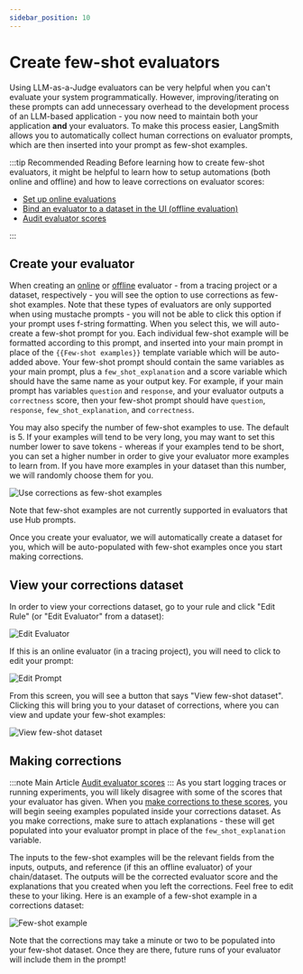 ```yaml
---
sidebar_position: 10
---
```


# Create few-shot evaluators

Using LLM-as-a-Judge evaluators can be very helpful when you can't evaluate your system programmatically. However, improving/iterating on these prompts can add unnecessary
overhead to the development process of an LLM-based application - you now need to maintain both your application **and** your evaluators. To make this process easier, LangSmith allows
you to automatically collect human corrections on evaluator prompts, which are then inserted into your prompt as few-shot examples.

:::tip Recommended Reading
Before learning how to create few-shot evaluators, it might be helpful to learn how to setup automations (both online and offline) and how to leave corrections on evaluator scores:

- [Set up online evaluations](../monitoring/online_evaluations)
- [Bind an evaluator to a dataset in the UI (offline evaluation)](./bind_evaluator_to_dataset)
- [Audit evaluator scores](./audit_evaluator_scores)

:::

## Create your evaluator

When creating an [online](../monitoring/online_evaluations) or [offline](./bind_evaluator_to_dataset) evaluator - from a tracing project or a dataset, respectively - you will see the option to use corrections as few-shot examples. Note that these types of evaluators
are only supported when using mustache prompts - you will not be able to click this option if your prompt uses f-string formatting. When you select this,
we will auto-create a few-shot prompt for you. Each individual few-shot example will be formatted according to this prompt, and inserted into your main prompt in place of the `{{Few-shot examples}}`
template variable which will be auto-added above. Your few-shot prompt should contain the same variables as your main prompt, plus a `few_shot_explanation` and a score variable which should have the same name
as your output key. For example, if your main prompt has variables `question` and `response`, and your evaluator outputs a `correctness` score, then your few-shot prompt should have `question`, `response`,
`few_shot_explanation`, and `correctness`.

You may also specify the number of few-shot examples to use. The default is 5. If your examples will tend to be very long, you may want to set this number lower to save tokens - whereas if your examples tend
to be short, you can set a higher number in order to give your evaluator more examples to learn from. If you have more examples in your dataset than this number, we will randomly choose them for you.

![Use corrections as few-shot examples](./static/use_corrections_as_few_shot.png)

Note that few-shot examples are not currently supported in evaluators that use Hub prompts.

Once you create your evaluator, we will automatically create a dataset for you, which will be auto-populated with few-shot examples once you start making corrections.

## View your corrections dataset

In order to view your corrections dataset, go to your rule and click "Edit Rule" (or "Edit Evaluator" from a dataset):

![Edit Evaluator](./static/edit_evaluator.png)

If this is an online evaluator (in a tracing project), you will need to click to edit your prompt:

![Edit Prompt](./static/click_to_edit_prompt.png)

From this screen, you will see a button that says "View few-shot dataset". Clicking this will bring you to your dataset of corrections, where you can view and update your few-shot examples:

![View few-shot dataset](./static/view_few_shot_ds.png)

## Making corrections

:::note Main Article
[Audit evaluator scores](./audit_evaluator_scores)
:::
As you start logging traces or running experiments, you will likely disagree with some of the scores that your evaluator has given. When you [make corrections to these scores](./audit_evaluator_scores), you will
begin seeing examples populated inside your corrections dataset. As you make corrections, make sure to attach explanations - these will get populated into your evaluator prompt in place of the `few_shot_explanation` variable.

The inputs to the few-shot examples will be the relevant fields from the inputs, outputs, and reference (if this an offline evaluator) of your chain/dataset.
The outputs will be the corrected evaluator score and the explanations that you created when you left the corrections. Feel free to edit these to your liking. Here is an example of a few-shot example in a corrections dataset:

![Few-shot example](./static/few_shot_example.png)

Note that the corrections may take a minute or two to be populated into your few-shot dataset. Once they are there, future runs of your evaluator will include them in the prompt!
